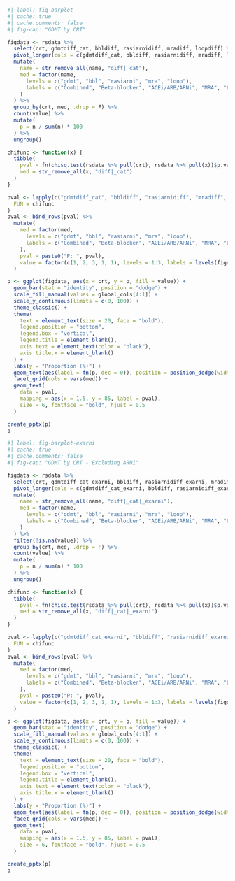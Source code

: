 
```r
#| label: fig-barplot
#| cache: true
#| cache.comments: false
#| fig-cap: "GDMT by CRT"

figdata <- rsdata %>%
  select(crt, gdmtdiff_cat, bbldiff, rasiarnidiff, mradiff, loopdiff) %>%
  pivot_longer(cols = c(gdmtdiff_cat, bbldiff, rasiarnidiff, mradiff, loopdiff)) %>%
  mutate(
    name = str_remove_all(name, "diff|_cat"),
    med = factor(name,
      levels = c("gdmt", "bbl", "rasiarni", "mra", "loop"),
      labels = c("Combined", "Beta-blocker", "ACEi/ARB/ARNi", "MRA", "Loop diuretic")
    )
  ) %>%
  group_by(crt, med, .drop = F) %>%
  count(value) %>%
  mutate(
    p = n / sum(n) * 100
  ) %>%
  ungroup()

chifunc <- function(x) {
  tibble(
    pval = fn(chisq.test(rsdata %>% pull(crt), rsdata %>% pull(x))$p.value, p = T, dig = 3),
    med = str_remove_all(x, "diff|_cat")
  )
}

pval <- lapply(c("gdmtdiff_cat", "bbldiff", "rasiarnidiff", "mradiff", "loopdiff"),
  FUN = chifunc
)
pval <- bind_rows(pval) %>%
  mutate(
    med = factor(med,
      levels = c("gdmt", "bbl", "rasiarni", "mra", "loop"),
      labels = c("Combined", "Beta-blocker", "ACEi/ARB/ARNi", "MRA", "Loop diuretic")
    ),
    pval = paste0("P: ", pval),
    value = factor(c(1, 2, 3, 1, 1), levels = 1:3, labels = levels(figdata$value))
  )

p <- ggplot(figdata, aes(x = crt, y = p, fill = value)) +
  geom_bar(stat = "identity", position = "dodge") +
  scale_fill_manual(values = global_cols[4:1]) +
  scale_y_continuous(limits = c(0, 100)) +
  theme_classic() +
  theme(
    text = element_text(size = 20, face = "bold"),
    legend.position = "bottom",
    legend.box = "vertical",
    legend.title = element_blank(),
    axis.text = element_text(color = "black"),
    axis.title.x = element_blank()
  ) +
  labs(y = "Proportion (%)") +
  geom_text(aes(label = fn(p, dec = 0)), position = position_dodge(width = 0.9), vjust = -0.25, size = 6, fontface = "bold") +
  facet_grid(cols = vars(med)) +
  geom_text(
    data = pval,
    mapping = aes(x = 1.5, y = 85, label = pval),
    size = 6, fontface = "bold", hjust = 0.5
  )

create_pptx(p)
p
```

```r
#| label: fig-barplot-exarni
#| cache: true
#| cache.comments: false
#| fig-cap: "GDMT by CRT - Excluding ARNi"

figdata <- rsdata %>%
  select(crt, gdmtdiff_cat_exarni, bbldiff, rasiarnidiff_exarni, mradiff, loopdiff) %>%
  pivot_longer(cols = c(gdmtdiff_cat_exarni, bbldiff, rasiarnidiff_exarni, mradiff, loopdiff)) %>%
  mutate(
    name = str_remove_all(name, "diff|_cat|_exarni"),
    med = factor(name,
      levels = c("gdmt", "bbl", "rasiarni", "mra", "loop"),
      labels = c("Combined", "Beta-blocker", "ACEi/ARB/ARNi", "MRA", "Loop diuretic")
    )
  ) %>%
  filter(!is.na(value)) %>%
  group_by(crt, med, .drop = F) %>%
  count(value) %>%
  mutate(
    p = n / sum(n) * 100
  ) %>%
  ungroup()

chifunc <- function(x) {
  tibble(
    pval = fn(chisq.test(rsdata %>% pull(crt), rsdata %>% pull(x))$p.value, p = T, dig = 3),
    med = str_remove_all(x, "diff|_cat|_exarni")
  )
}

pval <- lapply(c("gdmtdiff_cat_exarni", "bbldiff", "rasiarnidiff_exarni", "mradiff", "loopdiff"),
  FUN = chifunc
)
pval <- bind_rows(pval) %>%
  mutate(
    med = factor(med,
      levels = c("gdmt", "bbl", "rasiarni", "mra", "loop"),
      labels = c("Combined", "Beta-blocker", "ACEi/ARB/ARNi", "MRA", "Loop diuretic")
    ),
    pval = paste0("P: ", pval),
    value = factor(c(1, 2, 3, 1, 1), levels = 1:3, labels = levels(figdata$value))
  )

p <- ggplot(figdata, aes(x = crt, y = p, fill = value)) +
  geom_bar(stat = "identity", position = "dodge") +
  scale_fill_manual(values = global_cols[4:1]) +
  scale_y_continuous(limits = c(0, 100)) +
  theme_classic() +
  theme(
    text = element_text(size = 20, face = "bold"),
    legend.position = "bottom",
    legend.box = "vertical",
    legend.title = element_blank(),
    axis.text = element_text(color = "black"),
    axis.title.x = element_blank()
  ) +
  labs(y = "Proportion (%)") +
  geom_text(aes(label = fn(p, dec = 0)), position = position_dodge(width = 0.9), vjust = -0.25, size = 6, fontface = "bold") +
  facet_grid(cols = vars(med)) +
  geom_text(
    data = pval,
    mapping = aes(x = 1.5, y = 85, label = pval),
    size = 6, fontface = "bold", hjust = 0.5
  )

create_pptx(p)
p
```

